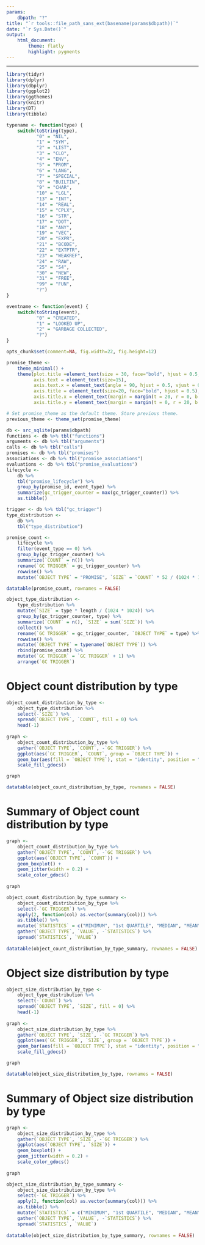 ```yaml
---
params: 
    dbpath: "?"
title: "`r tools::file_path_sans_ext(basename(params$dbpath))`"
date: "`r Sys.Date()`"
output:
    html_document:
        theme: flatly
        highlight: pygments
---
```


---
<style>
    body .main-container {
        max-width: 2000px;
    }
</style>

```r
library(tidyr)
library(dplyr)
library(dbplyr)
library(ggplot2)
library(ggthemes)
library(knitr)
library(DT)
library(tibble)
```

```r
typename <- function(type) {
    switch(toString(type),
           "0" = "NIL",
           "1" = "SYM",
           "2" = "LIST",
           "3" = "CLO",
           "4" = "ENV",
           "5" = "PROM",
           "6" = "LANG",
           "7" = "SPECIAL",
           "8" = "BUILTIN",
           "9" = "CHAR",
           "10" = "LGL",
           "13" = "INT",
           "14" = "REAL",
           "15" = "CPLX",
           "16" = "STR",
           "17" = "DOT",
           "18" = "ANY",
           "19" = "VEC",
           "20" = "EXPR",
           "21" = "BCODE",
           "22" = "EXTPTR",
           "23" = "WEAKREF",
           "24" = "RAW",
           "25" = "S4",
           "30" = "NEW",
           "31" = "FREE",
           "99" = "FUN",
           "?")
}

eventname <- function(event) {
    switch(toString(event),
           "0" = "CREATED",
           "1" = "LOOKED UP",
           "2" = "GARBAGE COLLECTED",
           "?")
}
```

```r
opts_chunk$set(comment=NA, fig.width=22, fig.height=12)
```

```r
promise_theme <- 
    theme_minimal() +
    theme(plot.title =element_text(size = 30, face="bold", hjust = 0.5, lineheight = 4, margin = margin(t = 0, r = 0, b = 20, l = 0)),
          axis.text = element_text(size=15),
          axis.text.x = element_text(angle = 90, hjust = 0.5, vjust = 0.5), 
          axis.title = element_text(size=20, face="bold", hjust = 0.5),
          axis.title.x = element_text(margin = margin(t = 20, r = 0, b = 0, l = 0)),
          axis.title.y = element_text(margin = margin(t = 0, r = 20, b = 0, l = 0)))

# Set promise_theme as the default theme. Store previous theme.
previous_theme <- theme_set(promise_theme)
```

```r
db <- src_sqlite(params$dbpath)
functions <- db %>% tbl("functions")
arguments <- db %>% tbl("arguments")
calls <- db %>% tbl("calls")
promises <- db %>% tbl("promises")
associations <- db %>% tbl("promise_associations")
evaluations <- db %>% tbl("promise_evaluations")
lifecycle <-
    db %>%
    tbl("promise_lifecycle") %>%
    group_by(promise_id, event_type) %>%
    summarize(gc_trigger_counter = max(gc_trigger_counter)) %>%
    as.tibble()

trigger <- db %>% tbl("gc_trigger")
type_distribution <- 
    db %>% 
    tbl("type_distribution")
```

```r
promise_count <-
    lifecycle %>%
    filter(event_type == 0) %>%
    group_by(gc_trigger_counter) %>%
    summarize(`COUNT` = n()) %>%
    rename(`GC TRIGGER` = gc_trigger_counter) %>%
    rowwise() %>%
    mutate(`OBJECT TYPE` = "PROMISE", `SIZE` = `COUNT` * 52 / (1024 * 1024))

datatable(promise_count, rownames = FALSE)

object_type_distribution <- 
    type_distribution %>%
    mutate(`SIZE` = type * length / (1024 * 1024)) %>%
    group_by(gc_trigger_counter, type) %>%
    summarize(`COUNT` = n(), `SIZE` = sum(`SIZE`)) %>%
    collect() %>%
    rename(`GC TRIGGER` = gc_trigger_counter, `OBJECT TYPE` = type) %>%
    rowwise() %>%
    mutate(`OBJECT TYPE` = typename(`OBJECT TYPE`)) %>%
    rbind(promise_count) %>%
    mutate(`GC TRIGGER` = `GC TRIGGER` + 1) %>%
    arrange(`GC TRIGGER`)
```

# Object count distribution by type
```r
object_count_distribution_by_type <-
    object_type_distribution %>%
    select(-`SIZE`) %>%
    spread(`OBJECT TYPE`, `COUNT`, fill = 0) %>%
    head(-1)
   
graph <-
    object_count_distribution_by_type %>%
    gather(`OBJECT TYPE`, `COUNT`, -`GC TRIGGER`) %>%
    ggplot(aes(`GC TRIGGER`, `COUNT`, group = `OBJECT TYPE`)) +
    geom_bar(aes(fill = `OBJECT TYPE`), stat = "identity", position = "dodge") +
    scale_fill_gdocs()

graph

datatable(object_count_distribution_by_type, rownames = FALSE)
```

# Summary of Object count distribution by type
```r
graph <-
    object_count_distribution_by_type %>%
    gather(`OBJECT TYPE`, `COUNT`, -`GC TRIGGER`) %>%
    ggplot(aes(`OBJECT TYPE`, `COUNT`)) +
    geom_boxplot() +
    geom_jitter(width = 0.2) +
    scale_color_gdocs()
    
graph

object_count_distribution_by_type_summary <-
    object_count_distribution_by_type %>%
    select(-`GC TRIGGER`) %>%
    apply(2, function(col) as.vector(summary(col))) %>%
    as.tibble() %>%
    mutate(`STATISTICS` = c("MINIMUM", "1st QUARTILE", "MEDIAN", "MEAN", "3rd QUARTILE", "MAXIMUM")) %>%
    gather(`OBJECT TYPE`, `VALUE`, -`STATISTICS`) %>%
    spread(`STATISTICS`, `VALUE`)
    
datatable(object_count_distribution_by_type_summary, rownames = FALSE)
```

# Object size distribution by type 
```r
object_size_distribution_by_type <-
    object_type_distribution %>%
    select(-`COUNT`) %>%
    spread(`OBJECT TYPE`, `SIZE`, fill = 0) %>%
    head(-1)
   
graph <-
    object_size_distribution_by_type %>%
    gather(`OBJECT TYPE`, `SIZE`, -`GC TRIGGER`) %>%
    ggplot(aes(`GC TRIGGER`, `SIZE`, group = `OBJECT TYPE`)) +
    geom_bar(aes(fill = `OBJECT TYPE`), stat = "identity", position = "dodge") +
    scale_fill_gdocs()

graph

datatable(object_size_distribution_by_type, rownames = FALSE)
```

# Summary of Object size distribution by type 
```r
graph <-
    object_size_distribution_by_type %>%
    gather(`OBJECT TYPE`, `SIZE`, -`GC TRIGGER`) %>%
    ggplot(aes(`OBJECT TYPE`, `SIZE`)) +
    geom_boxplot() +
    geom_jitter(width = 0.2) +
    scale_color_gdocs()
    
graph

object_size_distribution_by_type_summary <-
    object_size_distribution_by_type %>%
    select(-`GC TRIGGER`) %>%
    apply(2, function(col) as.vector(summary(col))) %>%
    as.tibble() %>%
    mutate(`STATISTICS` = c("MINIMUM", "1st QUARTILE", "MEDIAN", "MEAN", "3rd QUARTILE", "MAXIMUM")) %>%
    gather(`OBJECT TYPE`, `VALUE`, -`STATISTICS`) %>%
    spread(`STATISTICS`, `VALUE`)
    
datatable(object_size_distribution_by_type_summary, rownames = FALSE)
```
